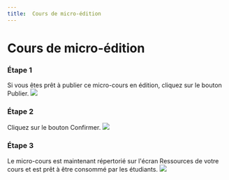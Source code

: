 ```yaml
--- 
title:  Cours de micro-édition 
--- 
```




# Cours de micro-édition 

 ### Étape 1 
 Si vous êtes prêt à publier ce micro-cours en édition, cliquez sur le bouton Publier. 
 ![]( /img/ulearning/teacher/resource20.png) 

 ### Étape 2 
 Cliquez sur le bouton Confirmer. 
 ![]( /img/ulearning/teacher/resource21.png) 

 ### Étape 3 
 Le micro-cours est maintenant répertorié sur l'écran Ressources de votre cours et est prêt à être consommé par les étudiants. 
 ![]( /img/ulearning/teacher/resource22.png)
